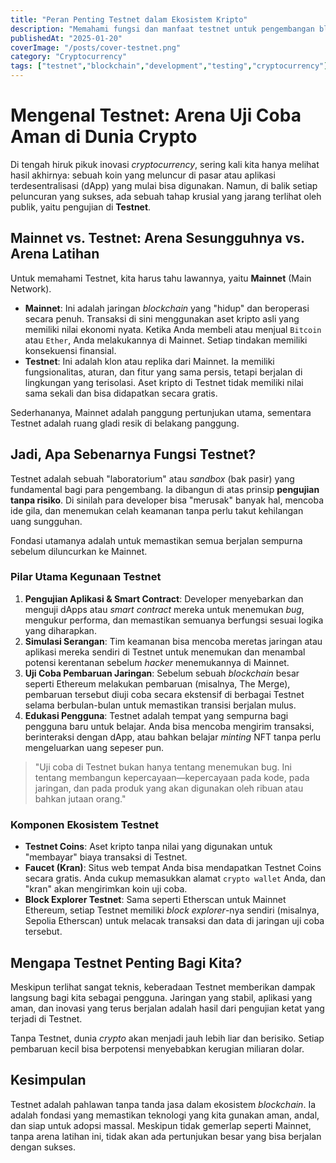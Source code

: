 ```yaml
---
title: "Peran Penting Testnet dalam Ekosistem Kripto"
description: "Memahami fungsi dan manfaat testnet untuk pengembangan blockchain"
publishedAt: "2025-01-20"
coverImage: "/posts/cover-testnet.png"
category: "Cryptocurrency"
tags: ["testnet","blockchain","development","testing","cryptocurrency"]
---
```


# Mengenal Testnet: Arena Uji Coba Aman di Dunia Crypto

Di tengah hiruk pikuk inovasi *cryptocurrency*, sering kali kita hanya melihat hasil akhirnya: sebuah koin yang meluncur di pasar atau aplikasi terdesentralisasi (dApp) yang mulai bisa digunakan. Namun, di balik setiap peluncuran yang sukses, ada sebuah tahap krusial yang jarang terlihat oleh publik, yaitu pengujian di **Testnet**.

## Mainnet vs. Testnet: Arena Sesungguhnya vs. Arena Latihan

Untuk memahami Testnet, kita harus tahu lawannya, yaitu **Mainnet** (Main Network).

- **Mainnet**: Ini adalah jaringan *blockchain* yang "hidup" dan beroperasi secara penuh. Transaksi di sini menggunakan aset kripto asli yang memiliki nilai ekonomi nyata. Ketika Anda membeli atau menjual `Bitcoin` atau `Ether`, Anda melakukannya di Mainnet. Setiap tindakan memiliki konsekuensi finansial.
- **Testnet**: Ini adalah klon atau replika dari Mainnet. Ia memiliki fungsionalitas, aturan, dan fitur yang sama persis, tetapi berjalan di lingkungan yang terisolasi. Aset kripto di Testnet tidak memiliki nilai sama sekali dan bisa didapatkan secara gratis.

Sederhananya, Mainnet adalah panggung pertunjukan utama, sementara Testnet adalah ruang gladi resik di belakang panggung.

## Jadi, Apa Sebenarnya Fungsi Testnet?

Testnet adalah sebuah "laboratorium" atau *sandbox* (bak pasir) yang fundamental bagi para pengembang. Ia dibangun di atas prinsip **pengujian tanpa risiko**. Di sinilah para developer bisa "merusak" banyak hal, mencoba ide gila, dan menemukan celah keamanan tanpa perlu takut kehilangan uang sungguhan.

Fondasi utamanya adalah untuk memastikan semua berjalan sempurna sebelum diluncurkan ke Mainnet.

### Pilar Utama Kegunaan Testnet

1.  **Pengujian Aplikasi & Smart Contract**: Developer menyebarkan dan menguji dApps atau *smart contract* mereka untuk menemukan *bug*, mengukur performa, dan memastikan semuanya berfungsi sesuai logika yang diharapkan.
2.  **Simulasi Serangan**: Tim keamanan bisa mencoba meretas jaringan atau aplikasi mereka sendiri di Testnet untuk menemukan dan menambal potensi kerentanan sebelum *hacker* menemukannya di Mainnet.
3.  **Uji Coba Pembaruan Jaringan**: Sebelum sebuah *blockchain* besar seperti Ethereum melakukan pembaruan (misalnya, The Merge), pembaruan tersebut diuji coba secara ekstensif di berbagai Testnet selama berbulan-bulan untuk memastikan transisi berjalan mulus.
4.  **Edukasi Pengguna**: Testnet adalah tempat yang sempurna bagi pengguna baru untuk belajar. Anda bisa mencoba mengirim transaksi, berinteraksi dengan dApp, atau bahkan belajar *minting* NFT tanpa perlu mengeluarkan uang sepeser pun.

> "Uji coba di Testnet bukan hanya tentang menemukan bug. Ini tentang membangun kepercayaan—kepercayaan pada kode, pada jaringan, dan pada produk yang akan digunakan oleh ribuan atau bahkan jutaan orang."

### Komponen Ekosistem Testnet

- **Testnet Coins**: Aset kripto tanpa nilai yang digunakan untuk "membayar" biaya transaksi di Testnet.
- **Faucet (Kran)**: Situs web tempat Anda bisa mendapatkan Testnet Coins secara gratis. Anda cukup memasukkan alamat `crypto wallet` Anda, dan "kran" akan mengirimkan koin uji coba.
- **Block Explorer Testnet**: Sama seperti Etherscan untuk Mainnet Ethereum, setiap Testnet memiliki *block explorer*-nya sendiri (misalnya, Sepolia Etherscan) untuk melacak transaksi dan data di jaringan uji coba tersebut.

## Mengapa Testnet Penting Bagi Kita?

Meskipun terlihat sangat teknis, keberadaan Testnet memberikan dampak langsung bagi kita sebagai pengguna. Jaringan yang stabil, aplikasi yang aman, dan inovasi yang terus berjalan adalah hasil dari pengujian ketat yang terjadi di Testnet.

Tanpa Testnet, dunia *crypto* akan menjadi jauh lebih liar dan berisiko. Setiap pembaruan kecil bisa berpotensi menyebabkan kerugian miliaran dolar.

## Kesimpulan

Testnet adalah pahlawan tanpa tanda jasa dalam ekosistem *blockchain*. Ia adalah fondasi yang memastikan teknologi yang kita gunakan aman, andal, dan siap untuk adopsi massal. Meskipun tidak gemerlap seperti Mainnet, tanpa arena latihan ini, tidak akan ada pertunjukan besar yang bisa berjalan dengan sukses.
